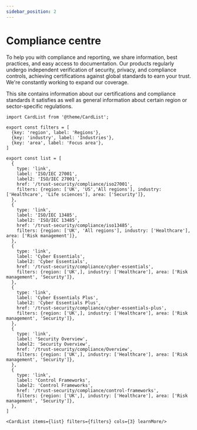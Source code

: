 ```yaml
---
sidebar_position: 2
---
```


# Compliance centre

To help you with compliance and reporting, we share information, best practices, and easy access to documentation. Our products regularly undergo independent verification of security, privacy, and compliance controls, achieving certifications against global standards to earn your trust. We're constantly working to expand our coverage.

This site contains information about our certifications and compliance standards it satisfies as well as general information about certain region or sector-specific regulations.

```mdx-code-block
import CardList from '@theme/CardList';

export const filters = [
  {key: 'region', label: 'Regions'},
  {key: 'industry', label: 'Industries'},
  {key: 'area', label: 'Focus area'},
]

export const list = [
  {
    type: 'link',
    label: 'ISO/IEC 27001',
    label2: 'ISO/IEC 27001',
    href: '/trust-security/compliance/iso27001', 
    filters: {region: ['UK', 'US','All regions'], industry: ['Healthcare', 'Life sciences'], area: ['Security']},
  },
  {
    type: 'link',
    label: 'ISO/IEC 13485',
    label2: 'ISO/IEC 13485',
    href: '/trust-security/compliance/iso13485', 
    filters: {region: ['UK', 'All regions'], industry: ['Healthcare'], area: ['Risk management']},
  },
  {
    type: 'link',
    label: 'Cyber Essentials',
    label2: 'Cyber Essentials',
    href: '/trust-security/compliance/cyber-essentials', 
    filters: {region: ['UK',], industry: ['Healthcare'], area: ['Risk management', 'Security']},
  },
  {
    type: 'link',
    label: 'Cyber Essentials Plus',
    label2: 'Cyber Essentials Plus',
    href: '/trust-security/compliance/cyber-essentials-plus', 
    filters: {region: ['UK',], industry: ['Healthcare'], area: ['Risk management', 'Security']},
  },
  {
    type: 'link',
    label: 'Security Overview',
    label2: 'Security Overview',
    href: '/trust-security/compliance/Overview', 
    filters: {region: ['UK',], industry: ['Healthcare'], area: ['Risk management', 'Security']},
  },
  {
    type: 'link',
    label: 'Control Frameworks',
    label2: 'Control Frameworks',
    href: '/trust-security/compliance/control-frameworks', 
    filters: {region: ['UK',], industry: ['Healthcare'], area: ['Risk management', 'Security']},
  },
]

<CardList items={list} filters={filters} cols={3} learnMore/>
```